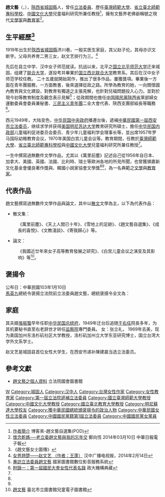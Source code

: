 {{專家}}
{{Infobox_officeholder
| name = 趙文藝
| image name = File:趙文藝.jpg
| width = 
| Sex = 女
| Native place = [[陕西省_(中华民国)|陝西省]][[城固縣|城固縣]]  
| now = 文學作家
| period = 
| party = {{Kmt|19px}}
| date of birth = 1916年10月19日（丙辰年九月二十三日）
| place of birth = {{ROC-1912}}[[陕西省_(中华民国)|陝西省]][[城固縣|城固縣]]
| date of death = {{death date and age|2014|1|1|1916|10|19}}
| place of death = {{ROC}}[[台灣省|台灣省]][[新竹縣|新竹縣]]
| spouse = [[張振蟄|張振蟄]]
| educate = 
*[[中华民国|中华民国]][[国立西北联合大学|国立西北联合大学]]教育系
*[[美國|美國]][[明尼蘇達大學|明尼蘇達大學]]教育研究所碩士
| past = 
*[[第1屆中華民國立法委員名單|中華民國第一屆西安市立法委员]]
*[[中华民国内政部|中华民国内政部]]儿童福利促进委员会委员
*青少年儿童福利学会理事长
*教育及社会福利
}}
'''趙文藝'''（{{lang-en|Chao Wen-Yi}}，{{bd|1916年|10月19日|2014年|1月1日|catIdx=Chao趙文藝}}），[[陕西省_(中华民国)|陝西省]][[城固縣|城固縣]]人，曾任[[立法委員|立法委員]]、歷任[[臺灣師範大學|臺灣師範大學]]、[[國立臺北教育大學|省立臺北師範專科學校]]、[[中國文化大學|中國文化大學]]兒童福利研究所兼任教授<ref name="趙文藝自選集">[http://www.books.com.tw/products/0010569925 作者簡介] {{Wayback|url=http://www.books.com.tw/products/0010569925 |date=20140714120737 }}博客來-趙文藝自選集(POD)</ref>，擁有文藝界老佛爺稱號之現代[[文學家|文學家]]與[[教育家|教育家]]<ref name="老立委趙文藝與我的忘年交">[http://reading.cdns.com.tw/20140318/read/zhfk/SB0010002014031009012499.htm 懷念乾媽──老立委趙文藝與我的忘年交] {{webarchive|url=https://web.archive.org/web/20140714183342/http://reading.cdns.com.tw/20140318/read/zhfk/SB0010002014031009012499.htm |date=2014-07-14 }} 鄭向恆 2014年03月10日 中華日報電子報</ref>。

== 生平經歷<ref>《趙文藝女士圖傳》</ref> ==
1919年出生於[[陕西省_(中华民国)|陝西省]][[城固縣|城固縣]]济川巷，一殷实医生家庭，其父赵子伦。其母亦识文断字。父母共养育二男三女，赵文艺排行为三。<ref>[http://www.hztvs.cn/ENT/ShowArticle.asp?ArticleID=11160 女界翘楚——赵文艺 （作者：王蓬）] {{Wayback|url=http://www.hztvs.cn/ENT/ShowArticle.asp?ArticleID=11160 |date=20140714193127 }}汉中广播电视报，2014年2月14日</ref>

先后在县立中学、汉中女子师范就读。抗战以来，北平之[[国立北平师范大学|国立北平师范大学]]迁来城固，组建了[[国立西北联合大学|联合大学]]，遂投考并畢業於[[国立西北联合大学|国立西北联合大学]]教育系。其后在汉中女子师范学校任教。
二十五歲就開始寫作，推出了很多作品，屢獲獎項。畢業後一方面在青年團服務，一方面教書，後來選擇從政之路。所學為教育的她，一向關懷國內教育與文化建設，對教育有獨道之主張見解，也針對兒福問題投入心力。並對於現今初等教育制度及觀念表示見解<ref name="專訪立法委員趙文藝">[http://dava.ncl.edu.tw/metadatainfo.aspx?FunType=0&ID=391795 專訪立法委員趙文藝] {{Wayback|url=http://dava.ncl.edu.tw/metadatainfo.aspx?FunType=0&ID=391795 |date=20140714123947 }}國家圖書館數位影音服務系統</ref>；從政期間也擔任[[中国國民黨|中国國民黨]][[陝西省|陝西省]]黨部婦女運動委員會委員兼秘書、[[三民主义青年團|三民主义青年團]]二全大會代表、陝西支團部組長等職務<ref>[http://nccur.lib.nccu.edu.tw/bitstream/140.119/49874/10/53015110.pdf 附錄一：第一屆國民大會女性代表名錄] {{Wayback|url=http://nccur.lib.nccu.edu.tw/bitstream/140.119/49874/10/53015110.pdf |date=20140714175641 }} 政大機構典藏</ref>。

西元1949年，大陆变色，[[中华民国中央政府|中华民国中央政府]]播遷台後，遞補[[第1屆中華民國立法委員名單|中華民國第一屆西安市立法委员]]，继续求学并获得[[美国|美国]][[明尼苏达大学|明尼苏达大学]]教育研究所碩士，擔任[[中华民国内政部|中华民国内政部]]儿童福利促进委员会委员、青少年儿童福利学会理事长等，並出席1957年罗马国际幼稚教育会议，1970年美国白宫儿童会议等。教育期間，任教於[[臺灣師範大學|臺灣師範大學]]、[[國立臺北教育大學|省立臺北師範專科學校]]與[[中國文化大學|中國文化大學]]兒童福利研究所兼任教授<ref name="專訪立法委員趙文藝"/>。

一生中撰寫過無數件文學作品，尤其以《萬里前塵》記述自己從1956年自日本、加拿大、美國、英國、法國、比利時、瑞士等歐洲各地的所見所聞，也曾獲頒嘉新文化基金會優良著作獎與、韓國小說家協會文學獎<ref name="老立委趙文藝與我的忘年交"/><ref name="趙文藝自選集"/>，為一名典範之[[文學家|文學]]與[[教育家|教育家]]。

==代表作品==
趙文藝撰寫過無數件文學作品與論文，其中以[[散文|散文]]文學為主，以下為代表作品：
*散文集：
:《萬里前塵》、《天上人間已十年》、《雪地上的足跡》、《趙文藝自選集》、《成長的喜悅》、《文教淺談》、《寄我歸心》等。

*論文：
:《我國近廿年來女子高等教育發展之研究》、《白宫儿童会议之演变及其影响》等<ref>[http://kids.tpml.edu.tw/sp.asp?xdurl=search_act.asp&mp=100&author=%E8%B6%99%E6%96%87%E8%97%9D 趙文藝] {{Wayback|url=http://kids.tpml.edu.tw/sp.asp?xdurl=search_act.asp&mp=100&author=%E8%B6%99%E6%96%87%E8%97%9D |date=20190601230234 }} 臺北市立圖書館兒童電子圖書館</ref>。

==褒揚令==
公布日：中華民國103年1月10日<br />
[[馬英九|馬英九]]總統令褒揚立法院前立法委員趙文藝，總統褒揚令全文為：{{cquote|<big>總統令</big><br/>

　　立法院前立法委員趙文藝，慧性通敏，軒朗恬和。少歲失怙淬礪，自勉向學，卒業西北聯大師範學院。紅羊浩劫，蒿目時艱，響應政府號召，矢志匡持報國，躬歷政治軍事訓練，組織婦女慰勞團體；盡瘁敵後抗戰事宜，弘宣禦侮必勝決心，竭智殫精，弼成生聚。行憲後膺選第一屆立法委員，推展重大教育政策，完善兒少福利措施；倡議男女平權思維，導引社會正向力量，定制成法，務實周達；遠識嘉猷，讜言肅政。嗣赴美國明尼蘇達大學教育研究所進修，博學洽聞，饒富著作；公餘執教上庠，門牆桃李，碩彥揚芬。復長期悉力國際事務，加強中美文經交流；參與臺韓作家會議，豐厚多元文化平台，蜚英騰茂，睦誼弘邦。曾任國際社會福利學會中國委員會委員、中華民國青少年兒童福利學會理事長暨知名大學顧問等職。綜其生平，淑世惠民，貞固見其深衷；聲施閎論，議壇成其懋績，懿行雅化，遺緒流詠；崇勛盛譽，矩範昭垂。遽聞上壽捐館，軫懷良殷，應予明令褒揚，用示政府篤念芳賢之至意<ref>[http://www.president.gov.tw/Default.aspx?tabid=131&itemid=31583 褒揚令－立法院前立法委員趙文藝]新聞稿 2014年01月10日 中華民國總統府</ref>。|<br/><big>總　　統　马英九</big><br/><big>立法院院長　王金平</big><br/>中華民國一百零三年一月十日　}}

==家庭==
其夫婿[[張振蟄|張振蟄]]早年任职[[中华民国总统府|中华民国总统府]]，1949年迁台后追随[[于右任|于右任]]院長多年，为其机要秘书直至右老辞世才转任[[中华民国监察院|监察院]]專門委員。
女：张立礼， 1969年去美，现为美国加州东洛杉矶社区大学教授，洛杉矶加州立大学东亚研究博士，国立台湾大学外文系学士。

赵文艺是城固县首位女性大学生，在西安市递补陳建晨当选立法委员。

== 參考文獻 ==
{{reflist}}
*[http://npl.ly.gov.tw/do/www/commissionerInfo?id=266&act=commit&expire=01&appdateId=0 趙文藝之個人資料] {{Wayback|url=http://npl.ly.gov.tw/do/www/commissionerInfo?id=266&act=commit&expire=01&appdateId=0 |date=20140714171220 }} 立法院國會圖書館
{{中華民國第一屆立法委員}}
[[Category:趙姓|W]]
[[Category:城固人|Category:城固人]]
[[Category:汉中人|Category:汉中人]]
[[Category:台灣女性作家|Category:台灣女性作家]]
[[Category:女性教育家|Category:女性教育家]]
[[Category:第一屆立法院遞補立法委員|Category:第一屆立法院遞補立法委員]]
[[Category:國立臺灣師範大學教授|Category:國立臺灣師範大學教授]]
[[Category:中國文化大學教授|Category:中國文化大學教授]]
[[Category:國立臺北教育大學教授|Category:國立臺北教育大學教授]]
[[Category:明尼蘇達大學校友|Category:明尼蘇達大學校友]]
[[Category:獲中華民國總統頒褒揚令的政治人物|Category:獲中華民國總統頒褒揚令的政治人物]]
[[Category:中華民國女性立法委員|Category:中華民國女性立法委員]]
[[Category:中國國民黨籍第1屆立法委員|Category:中國國民黨籍第1屆立法委員]]
[[Category:中國國民黨女黨員|Category:中國國民黨女黨員]]